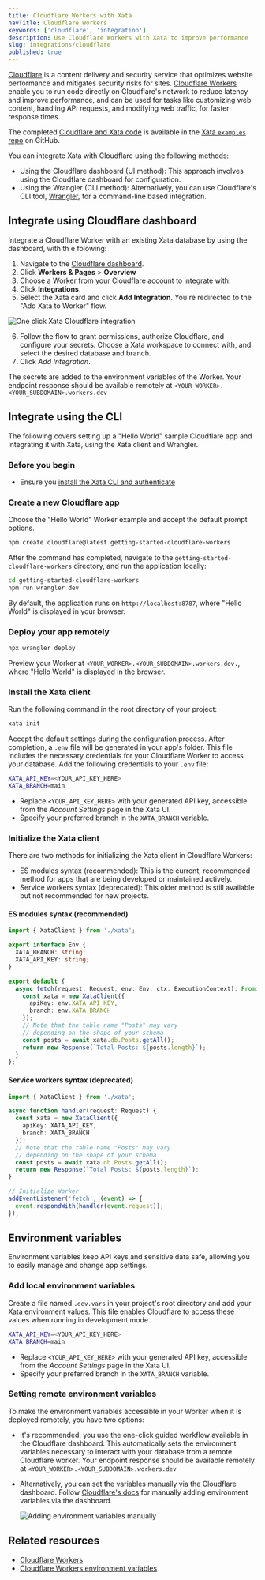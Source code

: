 ```yaml
---
title: Cloudflare Workers with Xata
navTitle: Cloudflare Workers
keywords: ['cloudflare', 'integration']
description: Use Cloudflare Workers with Xata to improve performance
slug: integrations/cloudflare
published: true
---
```


[Cloudflare](https://www.cloudflare.com/en-gb/) is a content delivery and security service that optimizes website performance and mitigates security risks for sites. [Cloudflare Workers](https://workers.cloudflare.com/) enable you to run code directly on Cloudflare's network to reduce latency and improve performance, and can be used for tasks like customizing web content, handling API requests, and modifying web traffic, for faster response times.

The completed [Cloudflare and Xata code](https://github.com/xataio/examples/tree/main/apps/getting-started-cloudflare-workers) is available in the [Xata `examples` repo](https://github.com/xataio/examples) on GitHub.

You can integrate Xata with Cloudflare using the following methods:

- Using the Cloudflare dashboard (UI method): This approach involves using the Cloudflare dashboard for configuration.
- Using the Wrangler (CLI method): Alternatively, you can use Cloudflare's CLI tool, [Wrangler](https://developers.cloudflare.com/workers/wrangler/), for a command-line based integration.

## Integrate using Cloudflare dashboard

Integrate a Cloudflare Worker with an existing Xata database by using the dashboard, with th e folowing:

1.  Navigate to the [Cloudflare dashboard](https://dash.cloudflare.com/).
2.  Click **Workers & Pages** > **Overview**
3.  Choose a Worker from your Cloudflare account to integrate with.
4.  Click **Integrations**.
5.  Select the Xata card and click **Add Integration**. You're redirected to the "Add Xata to Worker" flow.

![One click Xata Cloudflare integration](images/cloudflare-integration-env.png)

6. Follow the flow to grant permissions, authorize Cloudflare, and configure your secrets. Choose a Xata workspace to connect with, and select the desired database and branch.
7. Click _Add Integration_.

The secrets are added to the environment variables of the Worker. Your endpoint response should be available remotely at `<YOUR_WORKER>.<YOUR_SUBDOMAIN>.workers.dev`

## Integrate using the CLI

The following covers setting up a "Hello World" sample Cloudflare app and integrating it with Xata, using the Xata client and Wrangler.

### Before you begin

- Ensure you [install the Xata CLI and authenticate](https://xata.io/docs/getting-started/installation)

### Create a new Cloudflare app

Choose the "Hello World" Worker example and accept the default prompt options.

```sh
npm create cloudflare@latest getting-started-cloudflare-workers
```

After the command has completed, navigate to the `getting-started-cloudflare-workers` directory, and run the application locally:

```sh
cd getting-started-cloudflare-workers
npm run wrangler dev
```

By default, the application runs on `http://localhost:8787`, where "Hello World" is displayed in your browser.

### Deploy your app remotely

```sh
npx wrangler deploy
```

Preview your Worker at `<YOUR_WORKER>.<YOUR_SUBDOMAIN>.workers.dev.`, where "Hello World" is displayed in the browser.

### Install the Xata client

Run the following command in the root directory of your project:

```sh
xata init
```

Accept the default settings during the configuration process. After completion, a `.env` file will be generated in your app's folder. This file includes the necessary credentials for your Cloudflare Worker to access your database. Add the following credentials to your `.env` file:

```bash title=".env"
XATA_API_KEY=<YOUR_API_KEY_HERE>
XATA_BRANCH=main
```

- Replace `<YOUR_API_KEY_HERE>` with your generated API key, accessible from the _Account Settings_ page in the Xata UI.
- Specify your preferred branch in the `XATA_BRANCH` variable.

### Initialize the Xata client

There are two methods for initializing the Xata client in Cloudflare Workers:

- ES modules syntax (recommended): This is the current, recommended method for apps that are being developed or maintained actively.
- Service workers syntax (deprecated): This older method is still available but not recommended for new projects.

#### ES modules syntax (recommended)

```ts title="src/index.ts"
import { XataClient } from './xata';

export interface Env {
  XATA_BRANCH: string;
  XATA_API_KEY: string;
}

export default {
  async fetch(request: Request, env: Env, ctx: ExecutionContext): Promise<Response> {
    const xata = new XataClient({
      apiKey: env.XATA_API_KEY,
      branch: env.XATA_BRANCH
    });
    // Note that the table name "Posts" may vary
    // depending on the shape of your schema
    const posts = await xata.db.Posts.getAll();
    return new Response(`Total Posts: ${posts.length}`);
  }
};
```

#### Service workers syntax (deprecated)

```ts title="src/index.ts"
import { XataClient } from './xata';

async function handler(request: Request) {
  const xata = new XataClient({
    apiKey: XATA_API_KEY,
    branch: XATA_BRANCH
  });
  // Note that the table name "Posts" may vary
  // depending on the shape of your schema
  const posts = await xata.db.Posts.getAll();
  return new Response(`Total Posts: ${posts.length}`);
}

// Initialize Worker
addEventListener('fetch', (event) => {
  event.respondWith(handler(event.request));
});
```

## Environment variables

Environment variables keep API keys and sensitive data safe, allowing you to easily manage and change app settings.

### Add local environment variables

Create a file named `.dev.vars` in your project's root directory and add your Xata environment values. This file enables Cloudflare to access these values when running in development mode.

```bash title=".dev.vars"
XATA_API_KEY=<YOUR_API_KEY_HERE>
XATA_BRANCH=main
```

- Replace `<YOUR_API_KEY_HERE>` with your generated API key, accessible from the _Account Settings_ page in the Xata UI.
- Specify your preferred branch in the `XATA_BRANCH` variable.

### Setting remote environment variables

To make the environment variables accessible in your Worker when it is deployed remotely, you have two options:

- It's recommended, you use the one-click guided workflow available in the Cloudflare dashboard. This automatically sets the environment variables necessary to interact with your database from a remote Cloudflare worker. Your endpoint response should be available remotely at `<YOUR_WORKER>.<YOUR_SUBDOMAIN>.workers.dev`
- Alternatively, you can set the variables manually via the Cloudflare dashboard. Follow [Cloudflare's docs](https://developers.cloudflare.com/workers/configuration/environment-variables/#add-environment-variables-via-the-dashboard) for manually adding environment variables via the dashboard.

  ![Adding environment variables manually](images/cloudflare-manual-env.png)

## Related resources

- [Cloudflare Workers](https://developers.cloudflare.com/workers/)
- [Cloudflare Workers environment variables](https://developers.cloudflare.com/workers/configuration/environment-variables/)
